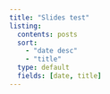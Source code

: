 ```yaml
---
title: "Slides test"
listing:
  contents: posts
  sort:
    - "date desc"
    - "title"
  type: default
  fields: [date, title]
---
```

